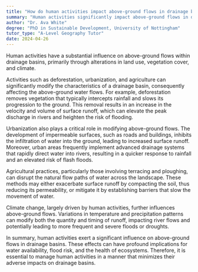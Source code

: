 ```yaml
---
title: "How do human activities impact above-ground flows in drainage basins?"
summary: "Human activities significantly impact above-ground flows in drainage basins by altering land use, vegetation cover and climate."
author: "Dr. Ava White"
degree: "PhD in Sustainable Development, University of Nottingham"
tutor_type: "A-Level Geography Tutor"
date: 2024-04-26
---
```


Human activities have a substantial influence on above-ground flows within drainage basins, primarily through alterations in land use, vegetation cover, and climate.

Activities such as deforestation, urbanization, and agriculture can significantly modify the characteristics of a drainage basin, consequently affecting the above-ground water flows. For example, deforestation removes vegetation that typically intercepts rainfall and slows its progression to the ground. This removal results in an increase in the velocity and volume of surface runoff, which can elevate the peak discharge in rivers and heighten the risk of flooding.

Urbanization also plays a critical role in modifying above-ground flows. The development of impermeable surfaces, such as roads and buildings, inhibits the infiltration of water into the ground, leading to increased surface runoff. Moreover, urban areas frequently implement advanced drainage systems that rapidly direct water into rivers, resulting in a quicker response to rainfall and an elevated risk of flash floods.

Agricultural practices, particularly those involving terracing and ploughing, can disrupt the natural flow paths of water across the landscape. These methods may either exacerbate surface runoff by compacting the soil, thus reducing its permeability, or mitigate it by establishing barriers that slow the movement of water.

Climate change, largely driven by human activities, further influences above-ground flows. Variations in temperature and precipitation patterns can modify both the quantity and timing of runoff, impacting river flows and potentially leading to more frequent and severe floods or droughts.

In summary, human activities exert a significant influence on above-ground flows in drainage basins. These effects can have profound implications for water availability, flood risk, and the health of ecosystems. Therefore, it is essential to manage human activities in a manner that minimizes their adverse impacts on drainage basins.
    